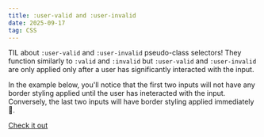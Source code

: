 ```yaml
---
title: :user-valid and :user-invalid
date: 2025-09-17
tag: CSS
---
```



TIL about `:user-valid` and `:user-invalid` pseudo-class selectors! They function
similarly to `:valid` and `:invalid` but `:user-valid` and `:user-invalid` are only
applied only after a user has significantly interacted with the input.

In the example below, you'll notice that the first two inputs will not have
any border styling applied until the user has ineteracted with the input. Conversely,
the last two inputs will have border styling applied immediately 🫢.

<ValidationDemo />

[Check it out](https://web.dev/articles/user-valid-and-user-invalid-pseudo-classes)
